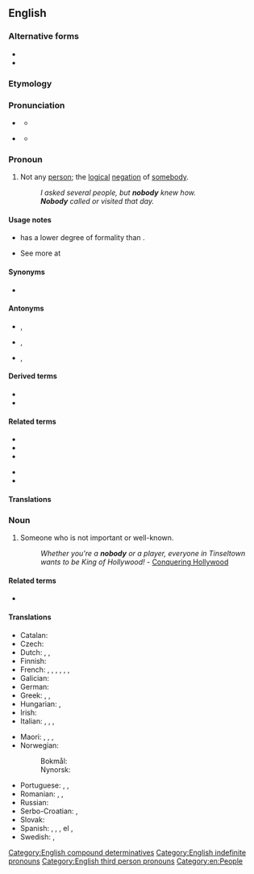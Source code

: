==English==

===Alternative forms===
* {{l|en|nobuddy}}
* {{l|en|nobudy}}

===Etymology===
{{compound|en|no|body}}

===Pronunciation===
* {{a|UK}} {{IPA|/ˈnəʊ.bə.di/|/ˈnəʊ.bɒ.di/|lang=en}}
** {{audio|En-uk-nobody.ogg|Audio (UK)|lang=en}}
* {{a|US}} {{IPA|/ˈnoʊ.bə.di/|/ˈnoʊ.bɑ.di/|lang=en}}
** {{audio|en-us-nobody.ogg|Audio (US)|lang=en}}

===Pronoun===
{{en-pron}}

# Not any [[person]]; the [[logical]] [[negation]] of [[somebody]].
#: ''I asked several people, but '''nobody''' knew how.''
#: '''''Nobody''' called or visited that day.''

====Usage notes====
* {{m|en||Nobody}} has a lower degree of formality than {{m|en|no one}}.
* See more at {{m|en|no one}}

====Synonyms====
* {{l|en|no one}}

====Antonyms====
* {{l|en|anybody}}, {{l|en|anyone}}
* {{l|en|everybody}}, {{l|en|everyone}}
* {{l|en|somebody}}, {{l|en|someone}}

====Derived terms====
* {{l|en|nobody ever went broke underestimating the intelligence of the American people}}
* {{l|en|nobody's fool}}

====Related terms====
{{rel-top|Terms related to ''nobody''}}
* {{l|en|anybody}}
* {{l|en|everybody}}
* {{l|en|somebody}}
{{rel-mid}}
* {{l|en|nowhere}}
* {{l|en|nothing}}
{{rel-bottom}}

====Translations====
{{trans-see|not any person; the logical negation of somebody|no one}}

===Noun===
{{en-noun|nobodies}}

# Someone who is not important or well-known.
#: ''Whether you're a '''nobody''' or a player, everyone in Tinseltown wants to be King of Hollywood!'' - [http://www.conqueringhollywood.com/ Conquering Hollywood]

====Related terms====
* {{l|en|nonentity}}

====Translations====
{{trans-top|unimportant person}}
* Catalan: {{t+|ca|ningú|m|f}}
* Czech: {{t+|cs| nýmand |m}}
* Dutch: {{t+|nl|niemand}}, {{t+|nl|schertsfiguur|m|f}}, {{t+|nl|nul|m}}
* Finnish: {{t+|fi|tyhjäntoimittaja}}
* French: {{t+|fr|moins-que-rien|m}}, {{t+|fr|nullité|f}}, {{t+|fr|sous-merde|f}}, {{t+|fr|personne|f}}, {{t+|fr|nul|m}}, {{t+|fr|zéro|m}}, {{t+|fr|zéro absolu}}
* Galician: {{t|gl|ninguén}}
* German: {{t+|de|niemand|m}}
* Greek: {{t|el|πουθενάς|m}}, {{t+|el|τιποτένιος|m}}, {{t+|el|ασήμαντος|m}}
* Hungarian: {{t+|hu|senki}}, {{t|hu|nímand}}
* Irish: {{t|ga|neamhdhuine|m}}
* Italian: {{t+|it|nessuno|m}}, {{t+|it|nullità|f}}, {{t+|it|zero assoluto}}, {{t|it|uomo da niente|m}}
{{trans-mid}}
* Maori: {{t|mi|kurumetometo}}, {{t|mi|roromore}}, {{t+|mi|ware}}, {{t|mi|mōri}}
* Norwegian:
*: Bokmål: {{t+|nb|null|n|m}}
*: Nynorsk: {{t|nn|null|n|m}}
* Portuguese: {{t+|pt|joão-ninguém|m}}, {{t+|pt|zé-ninguém|m}}, {{t+|pt|ninguém|m}}
* Romanian: {{t+|ro|nimeni}}, {{t+|ro|nulitate|f}}, {{t+|ro|zero|n}}
* Russian: {{t+|ru|ничто́жество|n}}
* Serbo-Croatian: {{t|sh|нико и ништа|m|tr=niko i ništa|sc=Cyrl}}, {{t|sh|нико|m|tr=niko|sc=Cyrl}}
* Slovak: {{t|sk|niktoš|m}}
* Spanish: {{t+|es|don nadie|m}}, {{t+|es|pelagatos|m|f}}, {{t|es|andoba}}, el {{t|es|último mono}}, {{t+|es|cero absoluto|m}}
* Swedish: {{t+|sv|ingen|c}}, {{t+|sv|obetydlig|c}}
{{trans-bottom}}

[[Category:English compound determinatives]]
[[Category:English indefinite pronouns]]
[[Category:English third person pronouns]]
[[Category:en:People]]